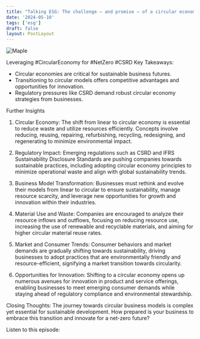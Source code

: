 ```yaml
---
title: "Talking ESG: The challenge – and promise – of a circular economy"
date: '2024-05-10'
tags: ['esg']
draft: false
layout: PostLayout
---
```


<div className="flex justify-center">
  <div className="my-1 w-full px-2 xl:my-1 xl:w-1/2 xl:px-2">
    <img src="https://willpolesa.pythonanywhere.com/static/podcast_thumbnails/recKpjPD9N2OgrGjWpodcast_thumbnail.png" alt="Maple" className="mx-auto h-58 w-auto" />
  </div>
</div>

Leveraging #CircularEconomy for #NetZero #CSRD
Key Takeaways:
- Circular economies are critical for sustainable business futures.
- Transitioning to circular models offers competitive advantages and opportunities for innovation.
- Regulatory pressures like CSRD demand robust circular economy strategies from businesses.

Further Insights
1. Circular Economy:
The shift from linear to circular economy is essential to reduce waste and utilize resources efficiently. Concepts involve reducing, reusing, repairing, refurbishing, recycling, redesigning, and regenerating to minimize environmental impact.

2. Regulatory Impact:
Emerging regulations such as CSRD and IFRS Sustainability Disclosure Standards are pushing companies towards sustainable practices, including adopting circular economy principles to minimize operational waste and align with global sustainability trends.

3. Business Model Transformation:
Businesses must rethink and evolve their models from linear to circular to ensure sustainability, manage resource scarcity, and leverage new opportunities for growth and innovation within their industries.

4. Material Use and Waste:
Companies are encouraged to analyze their resource inflows and outflows, focusing on reducing resource use, increasing the use of renewable and recyclable materials, and aiming for higher circular material reuse rates.

5. Market and Consumer Trends:
Consumer behaviors and market demands are gradually shifting towards sustainability, driving businesses to adopt practices that are environmentally friendly and resource-efficient, signifying a market transition towards circularity.

6. Opportunities for Innovation:
Shifting to a circular economy opens up numerous avenues for innovation in product and service offerings, enabling businesses to meet emerging consumer demands while staying ahead of regulatory compliance and environmental stewardship.

Closing Thoughts:
The journey towards circular business models is complex yet essential for sustainable development. How prepared is your business to embrace this transition and innovate for a net-zero future?

Listen to this episode:
